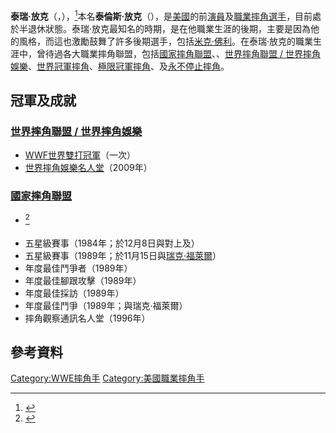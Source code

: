 {{Infobox Pro Wrestler
| name = 泰瑞·放克
| image = Terry Funk.jpg
| img_capt = 泰瑞·放克
| names = Chainsaw Charlie<ref name="OWOW">{{cite web|url=http://www.onlineworldofwrestling.com/profiles/t/terry-funk.html|title=Terry Funk Profile|accessdate=2010-12-18|publisher=Online World Of Wrestling|archive-date=2011-07-16|archive-url=https://web.archive.org/web/20110716101248/http://www.onlineworldofwrestling.com/profiles/t/terry-funk.html|dead-url=no}}</ref><br/>Dr. Know it All<br />'''Terry Funk'''<ref name="OWOW"/><br/>The Texan
| birthname = 泰倫斯·放克
| nickname = 
| height = {{height|ft=6|in=1}}<ref name="OWOW"/>
| weight = {{convert|247|lb|kg}}<ref name="OWOW"/>
| birth_date = {{birth date|1944|6|30}}<ref name="slambio"/>
| birth_place = {{USA}}[[印第安納州|印第安納州]][[萊克縣_(印地安納州)|萊克縣]][[哈蒙德_(印第安納州)|哈蒙德]]
| death_date = 
| death_place = 
| resides = {{USA}}[[德克薩斯州|德克薩斯州]][[波特縣_(德克薩斯州)|波特縣]][[阿馬里洛_(德克薩斯州)|阿馬里洛]]
| billed = {{USA}}[[德克薩斯州|德克薩斯州]][[波特縣_(德克薩斯州)|波特縣]][[阿馬里洛_(德克薩斯州)|阿馬里洛]]雙十字牧場<ref name="OWOW"/><ref name="WWEbio"/>
| trainer = {{link-en|妥瑞·放克|Dory Funk}}<ref name="WWEbio">{{cite web|url=http://www.wwe.com/superstars/halloffame/inductees/thefunks/bio/|title=The Funks's WWE Hall of Fame Profile|accessdate=2010-12-18|publisher=[[World_Wrestling_Entertainment|World Wrestling Entertainment]]|archive-date=2010-10-11|archive-url=https://web.archive.org/web/20101011094755/http://www.wwe.com/superstars/halloffame/inductees/thefunks/bio/|dead-url=no}}</ref>
| debut = 1965年<ref name="OWOW"/>
| retired = 2017年
| website = 
| spouse = 
}}

'''泰瑞·放克'''（{{lang-en|'''Terry Funk'''}}，{{bd|1944年|6月30日}}），<ref name="slambio">{{cite web |url=http://slam.canoe.ca/Slam/Wrestling/ResultsArchive/Wrestlers/funk-terry.html |title=Wrestlers Results Archive: Terry Funk |first=Craig |last=Engler |date= |publisher=SLAM! Sports |accessdate=2012-08-29}}</ref>本名'''泰倫斯·放克'''（{{lang-en|'''Terrence Funk'''}}），是[[美國|美國]]的前[[演員|演員]]及[[職業摔角|職業摔角]][[選手|選手]]，目前處於半退休狀態。泰瑞·放克最知名的時期，是在他職業生涯的後期，主要是因為他{{link-en|硬蕊摔角|Hardcore wrestling}}的風格，而這也激勵鼓舞了許多後期選手，包括[[米克·佛利|米克·佛利]]。在泰瑞·放克的職業生涯中，曾待過各大職業摔角聯盟，包括[[國家摔角聯盟|國家摔角聯盟]]、{{link-en|美國摔角聯盟|American Wrestling Alliance}}、[[世界摔角娛樂|世界摔角聯盟 / 世界摔角娛樂]]、[[世界冠軍摔角|世界冠軍摔角]]、[[極限冠軍摔角|極限冠軍摔角]]、{{link-en|榮耀擂台摔角|Ring of Honor}}及[[永不停止摔角|永不停止摔角]]。

==冠軍及成就==
===[[世界摔角娛樂|世界摔角聯盟 / 世界摔角娛樂]]===
*[[WWF世界雙打冠軍|WWF世界雙打冠軍]]（一次）
*[[世界摔角娛樂名人堂|世界摔角娛樂名人堂]]（2009年）
===[[國家摔角聯盟|國家摔角聯盟]]===
*{{link-en|國家摔角聯盟名人堂|NWA Hall of Fame}}<ref>{{cite web|url=http://www.411mania.com/wrestling/news/115470/NWA-News:-2009-Hall-Of-Fame-Class,-World-Mini-Title-Coming-Back.htm|title=NWA Class of 2009|date=2009-06-09|accessdate=2009-02-22|first=Larry|last=Csonka|archive-date=2009-09-08|archive-url=https://web.archive.org/web/20090908012945/http://www.411mania.com/wrestling/news/115470/NWA-News:-2009-Hall-Of-Fame-Class,-World-Mini-Title-Coming-Back.htm|dead-url=no}}</ref>
==={{link-en|摔角觀察通訊獎|Wrestling Observer Newsletter awards}}===
*五星級賽事（1984年；於12月8日與{{link-en|小妥瑞·放克|Dory Funk}}對上{{link-en|打手布羅迪|Bruiser Brody}}及{{link-en|史丹·漢森|Stan Hansen}}）
*五星級賽事（1989年；於11月15日與[[瑞克·福萊爾|瑞克·福萊爾]]）
*年度最佳鬥爭者（1989年）
*年度最佳腳跟攻擊（1989年）
*年度最佳採訪（1989年）
*年度最佳鬥爭（1989年；與瑞克·福萊爾）
*摔角觀察通訊名人堂（1996年）


==參考資料==
{{References}}

{{Authority control}}
{{DEFAULTSORT:Funk, Terry}}
[[Category:WWE摔角手|Category:WWE摔角手]]
[[Category:美國職業摔角手|Category:美國職業摔角手]]